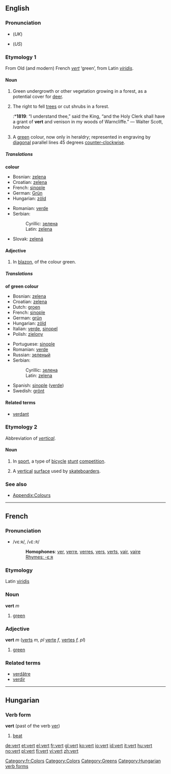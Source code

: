 ==English==
{{wikipedia}}
===Pronunciation===
*{{IPA|/vɜ:t/}} (''UK'')
*{{IPA|/vɚt/}} (''US'')

===Etymology 1===
From Old (and modern) French ''[[#French|vert]]'' ‘green’, from Latin ''[[viridis]]''.

====Noun====
{{en-noun}}

# {{archaic}} Green undergrowth or other vegetation growing in a forest, as a potential cover for [[deer]].
# {{archaic}} The right to fell [[trees]] or cut shrubs in a forest.
#:*'''1819''': “I understand thee,” said the King, “and the Holy Clerk shall have a grant of '''vert''' and venison in my woods of Warncliffe.” — Walter Scott, ''Ivanhoe''
#{{tincture}} A [[green]] colour, now only in heraldry; represented in engraving by [[diagonal]] parallel lines 45 degrees [[counter-clockwise]].

=====Translations=====
'''colour'''
{{top}}
*Bosnian: [[zelena#Bosnian|zelena]] {{f}}
*Croatian: [[zelena#Croatian|zelena]] {{f}}
*French: [[sinople]]
*German: [[Grün]]
*Hungarian: [[zöld]]
{{mid}}
*Romanian: [[verde]]
*Serbian:
*:Cyrillic: [[зелена#Serbian|зелена]] {{f}}
*:Latin: [[zelena#Serbian|zelena]] {{f}}
*Slovak: [[zelená]]
{{bottom}}

====Adjective====
{{en-adj}}

#{{tincture}} In [[blazon]], of the colour green.

=====Translations=====
'''of green colour'''
{{top}}
*Bosnian: [[zelena#Bosnian|zelena]] {{f}}
*Croatian: [[zelena#Croatian|zelena]] {{f}}
*Dutch: [[groen]]
*French: [[sinople]]
*German: [[grün]]
*Hungarian: [[zöld]]
*Italian: [[verde]], [[sinopel]]
*Polish: [[zielony]]
{{mid}}
*Portuguese: [[sinople]]
*Romanian: [[verde]]
*Russian: [[зеленый]]
*Serbian:
*:Cyrillic: [[зелена#Serbian|зелена]] {{f}}
*:Latin: [[zelena#Serbian|zelena]] {{f}}
*Spanish: [[sinople]] ([[verde]])
*Swedish: [[grönt]]
{{bottom}}

====Related terms====
*[[verdant]]

===Etymology 2===
Abbreviation of ''[[vertical]]''.

====Noun====
{{en-noun}}

# {{colloquial}} In [[sport]], a type of [[bicycle]] [[stunt]] [[competition]].
# A [[vertical]] [[surface]] used by [[skateboard]]ers.

===See also===
*[[Wiktionary_Appendix:Colours|Appendix:Colours]]

----

==French==
===Pronunciation===
*/vεːʀ/, /<tt>vE:R</tt>/
*:'''Homophones''': [[ver]], [[verre]], [[verres]], [[vers]], [[verts]], [[vair]], [[vaire]]
*:[[Rhymes:French:-εːʀ|Rhymes: -εːʀ]]
===Etymology===
Latin [[viridis]]
===Noun===
'''vert''' ''m''

# [[green]]

===Adjective===
'''vert''' ''m'' ([[verts]] ''m, pl'' [[verte]] ''f'', [[vertes]] ''f, pl'')

# [[green]]

===Related terms===
*[[verdâtre]]
*[[verdir]]
[[Category:fr:Colors]]
[[Category:Colors]]
[[Category:Greens]]

----

==Hungarian==
===Verb form===
'''vert''' (past of the verb [[ver]])

# [[beat]]

[[Category:Hungarian verb forms]]

[[de:vert]]
[[et:vert]]
[[el:vert]]
[[fr:vert]]
[[gl:vert]]
[[ko:vert]]
[[io:vert]]
[[id:vert]]
[[it:vert]]
[[hu:vert]]
[[no:vert]]
[[pl:vert]]
[[fi:vert]]
[[vi:vert]]
[[zh:vert]]
